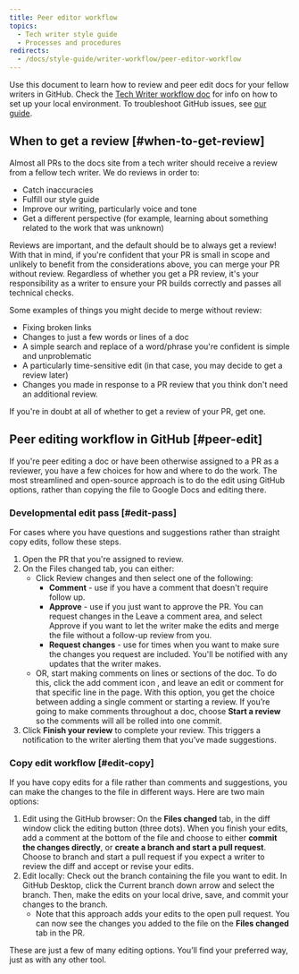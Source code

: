 ```yaml
---
title: Peer editor workflow
topics:
  - Tech writer style guide
  - Processes and procedures
redirects: 
  - /docs/style-guide/writer-workflow/peer-editor-workflow
---
```


Use this document to learn how to review and peer edit docs for your fellow writers in GitHub. Check the [Tech Writer workflow doc](/docs/style-guide/writer-workflow/tech-writer-workflow/) for info on how to set up your local environment. To troubleshoot GitHub issues, see [our guide](/docs/style-guide/writing-docs/writer-workflow/github-troubleshooting/).

## When to get a review [#when-to-get-review]

Almost all PRs to the docs site from a tech writer should receive a review from a fellow tech writer. We do reviews in order to:

* Catch inaccuracies
* Fulfill our style guide
* Improve our writing, particularly voice and tone
* Get a different perspective (for example, learning about something related to the work that was unknown)

Reviews are important, and the default should be to always get a review! With that in mind, if you're confident that your PR is small in scope and unlikely to benefit from the considerations above, you can merge your PR without review. Regardless of whether you get a PR review, it's your responsibility as a writer to ensure your PR builds correctly and passes all technical checks.

Some examples of things you might decide to merge without review:

* Fixing broken links
* Changes to just a few words or lines of a doc
* A simple search and replace of a word/phrase you're confident is simple and unproblematic
* A particularly time-sensitive edit (in that case, you may decide to get a review later)
* Changes you made in response to a PR review that you think don't need an additional review.

If you're in doubt at all of whether to get a review of your PR, get one.

## Peer editing workflow in GitHub [#peer-edit]

If you're peer editing a doc or have been otherwise assigned to a PR as a reviewer, you have a few choices for how and where to do the work. The most streamlined and open-source approach is to do the edit using GitHub options, rather than copying the file to Google Docs and editing there.

### Developmental edit pass [#edit-pass]

For cases where you have questions and suggestions rather than straight copy edits, follow these steps.

1. Open the PR that you're assigned to review.
2. On the Files changed tab, you can either:
   * Click Review changes and then select one of the following:
     * **Comment** - use if you have a comment that doesn't require follow up.
     * **Approve** - use if you just want to approve the PR. You can request changes in the Leave a comment area, and select Approve if you want to let the writer make the edits and merge the file without a follow-up review from you.
     * **Request changes** - use for times when you want to make sure the changes you request are included. You'll be notified with any updates that the writer makes.
   * OR, start making comments on lines or sections of the doc. To do this, click the add comment icon , and leave an edit or comment for that specific line in the page. With this option, you get the choice between adding a single comment or starting a review. If you’re going to make comments throughout a doc, choose **Start a review** so the comments will all be rolled into one commit.
3. Click **Finish your review** to complete your review. This triggers a notification to the writer alerting them that you’ve made suggestions.

### Copy edit workflow [#edit-copy]

If you have copy edits for a file rather than comments and suggestions, you can make the changes to the file in different ways. Here are two main options:

1. Edit using the GitHub browser: On the **Files changed** tab, in the diff window click the editing button (three dots). When you finish your edits, add a comment at the bottom of the file and choose to either **commit the changes directly**, or **create a branch and start a pull request**. Choose to branch and start a pull request if you expect a writer to review the diff and accept or revise your edits.
2. Edit locally: Check out the branch containing the file you want to edit. In GitHub Desktop, click the Current branch down arrow and select the branch. Then, make the edits on your local drive, save, and commit your changes to the branch.
   * Note that this approach adds your edits to the open pull request. You can now see the changes you added to the file on the **Files changed** tab in the PR.

These are just a few of many editing options. You’ll find your preferred way, just as with any other tool.
